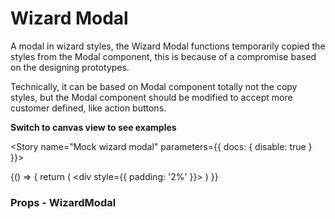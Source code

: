 
<Meta title="Components/Modal/WizardModal" component={WizardModal} />

# Wizard Modal

A modal in wizard styles, the Wizard Modal functions temporarily copied the styles from the Modal component, this is because of a compromise based on the designing prototypes.

Technically, it can be based on Modal component totally not the copy styles, but the Modal component should be modified to accept more customer defined, like action buttons.

**Switch to canvas view to see examples**

<Story name="Mock wizard modal" parameters={{ docs: { disable: true } }}>
  
  {() => {
    return (
      <div style={{ padding: '2%' }}>
        <WizardModalView />
      </div>
    )
  }}
</Story>

### Props - WizardModal
<Props of={WizardModal} />
